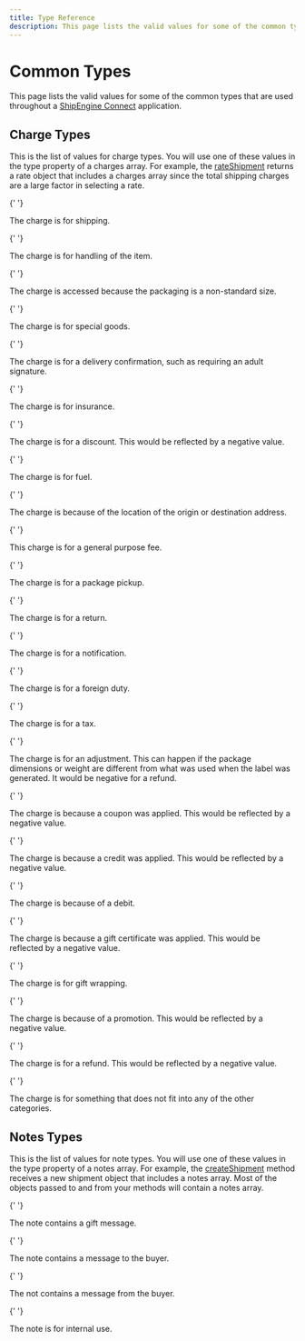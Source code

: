```yaml
---
title: Type Reference
description: This page lists the valid values for some of the common types.
---
```


# Common Types

This page lists the valid values for some of the common types that are used throughout a [ShipEngine Connect](./../index.mdx) application.

## Charge Types

This is the list of values for charge types. You will use one of these values in the type property of a charges array. For example, the [rateShipment](./methods/rate-shipment.mdx) returns a rate object that includes
a charges array since the total shipping charges are a large factor in selecting a rate.

<Reference>

{' '}

<Field name="shipping">
  <Description>The charge is for shipping.</Description>
</Field>

{' '}

<Field name="handling">
  <Description>The charge is for handling of the item.</Description>
</Field>

{' '}

<Field name="oversize">
  <Description>
    The charge is accessed because the packaging is a non-standard size.
  </Description>
</Field>

{' '}

<Field name="special_goods">
  <Description>The charge is for special goods.</Description>
</Field>

{' '}

<Field name="delivery_confirmation">
  <Description>
    The charge is for a delivery confirmation, such as requiring an adult
    signature.
  </Description>
</Field>

{' '}

<Field name="insurance">
  <Description>The charge is for insurance.</Description>
</Field>

{' '}

<Field name="discount">
  <Description>
    The charge is for a discount. This would be reflected by a negative value.
  </Description>
</Field>

{' '}

<Field name="fuel">
  <Description>The charge is for fuel.</Description>
</Field>

{' '}

<Field name="location_fee">
  <Description>
    The charge is because of the location of the origin or destination address.
  </Description>
</Field>

{' '}

<Field name="fee">
  <Description>This charge is for a general purpose fee.</Description>
</Field>

{' '}

<Field name="pickup">
  <Description>The charge is for a package pickup.</Description>
</Field>

{' '}

<Field name="return">
  <Description>The charge is for a return.</Description>
</Field>

{' '}

<Field name="notification">
  <Description>The charge is for a notification.</Description>
</Field>

{' '}

<Field name="duty">
  <Description>The charge is for a foreign duty.</Description>
</Field>

{' '}

<Field name="tax">
  <Description>The charge is for a tax.</Description>
</Field>

{' '}

<Field name="adjustment">
  <Description>
    The charge is for an adjustment. This can happen if the package dimensions
    or weight are different from what was used when the label was generated. It
    would be negative for a refund.
  </Description>
</Field>

{' '}

<Field name="coupon">
  <Description>
    The charge is because a coupon was applied. This would be reflected by a
    negative value.
  </Description>
</Field>

{' '}

<Field name="credit">
  <Description>
    The charge is because a credit was applied. This would be reflected by a
    negative value.
  </Description>
</Field>

{' '}

<Field name="debit">
  <Description>The charge is because of a debit.</Description>
</Field>

{' '}

<Field name="gift_certificate">
  <Description>
    The charge is because a gift certificate was applied. This would be
    reflected by a negative value.
  </Description>
</Field>

{' '}

<Field name="gift_wrapping">
  <Description>The charge is for gift wrapping.</Description>
</Field>

{' '}

<Field name="promotion">
  <Description>
    The charge is because of a promotion. This would be reflected by a negative
    value.
  </Description>
</Field>

{' '}

<Field name="refund">
  <Description>
    The charge is for a refund. This would be reflected by a negative value.
  </Description>
</Field>

{' '}

<Field name="uncategorized">
  <Description>
    The charge is for something that does not fit into any of the other
    categories.
  </Description>
</Field>

</Reference>

## Notes Types

This is the list of values for note types. You will use one of these values in the type property of a notes array. For example, the [createShipment](./methods/create-shipment.mdx) method receives a new shipment object that includes
a notes array. Most of the objects passed to and from your methods will contain a notes array.

<Reference>

{' '}

<Field name="gift_message">
  <Description>The note contains a gift message.</Description>
</Field>

{' '}

<Field name="message_to_buyer">
  <Description>The note contains a message to the buyer.</Description>
</Field>

{' '}

<Field name="message_from_buyer">
  <Description>The not contains a message from the buyer.</Description>
</Field>

{' '}

<Field name="internal">
  <Description>The note is for internal use.</Description>
</Field>

</Reference>
